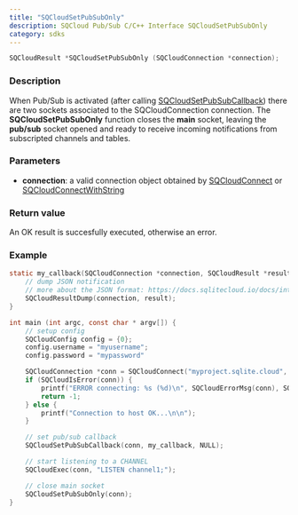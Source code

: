 ```yaml
---
title: "SQCloudSetPubSubOnly"
description: SQCloud Pub/Sub C/C++ Interface SQCloudSetPubSubOnly
category: sdks
---
```


```c
SQCloudResult *SQCloudSetPubSubOnly (SQCloudConnection *connection);
```

### Description
When Pub/Sub is activated (after calling [SQCloudSetPubSubCallback](/docs/sdk/c/sqcloudsetpubsubcallback)) there are two sockets associated to the SQCloudConnection connection.  The **SQCloudSetPubSubOnly** function closes the **main** socket, leaving the **pub/sub** socket opened and ready to receive incoming notifications from subscripted channels and tables.

### Parameters
* **connection**: a valid connection object obtained by [SQCloudConnect](/docs/sdk/c/sqcloudconnect) or [SQCloudConnectWithString](/docs/sdk/c/sqcloudconnectwithstring)

### Return value
An OK result is succesfully executed, otherwise an error.

### Example
```c
static my_callback(SQCloudConnection *connection, SQCloudResult *result, void *data) {
    // dump JSON notification
    // more about the JSON format: https://docs.sqlitecloud.io/docs/introduction/pubsub_payload
    SQCloudResultDump(connection, result);
}

int main (int argc, const char * argv[]) {
    // setup config
    SQCloudConfig config = {0};
    config.username = "myusername";
    config.password = "mypassword"

    SQCloudConnection *conn = SQCloudConnect("myproject.sqlite.cloud", SQCLOUD_DEFAULT_PORT, &config);
    if (SQCloudIsError(conn)) {
        printf("ERROR connecting: %s (%d)\n", SQCloudErrorMsg(conn), SQCloudErrorCode(conn));
        return -1;
    } else {
        printf("Connection to host OK...\n\n");
    }

    // set pub/sub callback
    SQCloudSetPubSubCallback(conn, my_callback, NULL);

    // start listening to a CHANNEL
    SQCloudExec(conn, "LISTEN channel1;");

    // close main socket
    SQCloudSetPubSubOnly(conn);
}
```